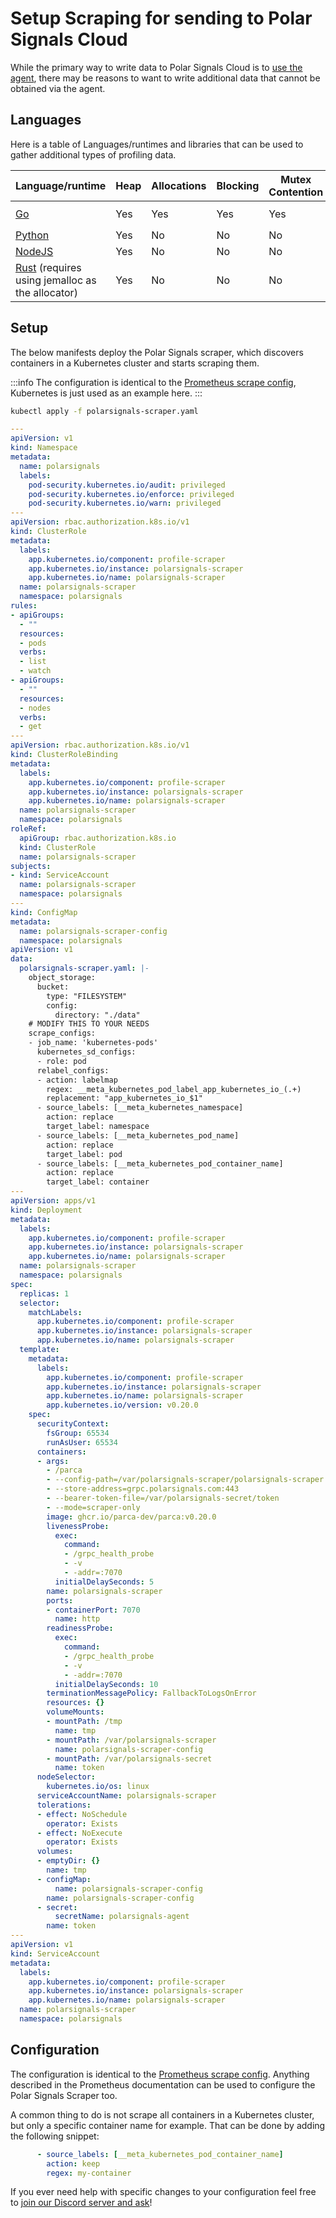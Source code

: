 # Setup Scraping for sending to Polar Signals Cloud

While the primary way to write data to Polar Signals Cloud is to [use the agent](/docs/setup-collection-kubernetes), there may be reasons to want to write additional data that cannot be obtained via the agent.

## Languages

Here is a table of Languages/runtimes and libraries that can be used to gather additional types of profiling data.

| Language/runtime | Heap | Allocations | Blocking | Mutex Contention | Extra |
|---|---|---|---|---|---|
| [Go](https://golang.org/pkg/net/http/pprof/) | Yes | Yes | Yes | Yes | Goroutine, [`fgprof`](https://github.com/felixge/fgprof) |
| [Python](https://pypi.org/project/pypprof/) | Yes | No | No | No |  |
| [NodeJS](https://github.com/google/pprof-nodejs) | Yes | No | No | No |  |
| [Rust](https://github.com/polarsignals/rust-jemalloc-pprof) (requires using jemalloc as the allocator) | Yes | No | No | No |  |

## Setup

The below manifests deploy the Polar Signals scraper, which discovers containers in a Kubernetes cluster and starts scraping them.

:::info 
The configuration is identical to the [Prometheus scrape config](https://prometheus.io/docs/prometheus/latest/configuration/configuration/#scrape_config), Kubernetes is just used as an example here.
:::

```bash
kubectl apply -f polarsignals-scraper.yaml
```

<div style={{
   maxHeight: '500px',
   overflow: 'scroll',
   marginBottom: '20px'
}}>

```yaml
---
apiVersion: v1
kind: Namespace
metadata:
  name: polarsignals
  labels:
    pod-security.kubernetes.io/audit: privileged
    pod-security.kubernetes.io/enforce: privileged
    pod-security.kubernetes.io/warn: privileged
---
apiVersion: rbac.authorization.k8s.io/v1
kind: ClusterRole
metadata:
  labels:
    app.kubernetes.io/component: profile-scraper
    app.kubernetes.io/instance: polarsignals-scraper
    app.kubernetes.io/name: polarsignals-scraper
  name: polarsignals-scraper
  namespace: polarsignals
rules:
- apiGroups:
  - ""
  resources:
  - pods
  verbs:
  - list
  - watch
- apiGroups:
  - ""
  resources:
  - nodes
  verbs:
  - get
---
apiVersion: rbac.authorization.k8s.io/v1
kind: ClusterRoleBinding
metadata:
  labels:
    app.kubernetes.io/component: profile-scraper
    app.kubernetes.io/instance: polarsignals-scraper
    app.kubernetes.io/name: polarsignals-scraper
  name: polarsignals-scraper
  namespace: polarsignals
roleRef:
  apiGroup: rbac.authorization.k8s.io
  kind: ClusterRole
  name: polarsignals-scraper
subjects:
- kind: ServiceAccount
  name: polarsignals-scraper
  namespace: polarsignals
---
kind: ConfigMap
metadata:
  name: polarsignals-scraper-config
  namespace: polarsignals
apiVersion: v1
data:
  polarsignals-scraper.yaml: |-
    object_storage:
      bucket:
        type: "FILESYSTEM"
        config:
          directory: "./data"
    # MODIFY THIS TO YOUR NEEDS
    scrape_configs:
    - job_name: 'kubernetes-pods'
      kubernetes_sd_configs:
      - role: pod
      relabel_configs:
      - action: labelmap
        regex: __meta_kubernetes_pod_label_app_kubernetes_io_(.+)
        replacement: "app_kubernetes_io_$1"
      - source_labels: [__meta_kubernetes_namespace]
        action: replace
        target_label: namespace
      - source_labels: [__meta_kubernetes_pod_name]
        action: replace
        target_label: pod
      - source_labels: [__meta_kubernetes_pod_container_name]
        action: replace
        target_label: container
---
apiVersion: apps/v1
kind: Deployment
metadata:
  labels:
    app.kubernetes.io/component: profile-scraper
    app.kubernetes.io/instance: polarsignals-scraper
    app.kubernetes.io/name: polarsignals-scraper
  name: polarsignals-scraper
  namespace: polarsignals
spec:
  replicas: 1
  selector:
    matchLabels:
      app.kubernetes.io/component: profile-scraper
      app.kubernetes.io/instance: polarsignals-scraper
      app.kubernetes.io/name: polarsignals-scraper
  template:
    metadata:
      labels:
        app.kubernetes.io/component: profile-scraper
        app.kubernetes.io/instance: polarsignals-scraper
        app.kubernetes.io/name: polarsignals-scraper
        app.kubernetes.io/version: v0.20.0
    spec:
      securityContext:
        fsGroup: 65534
        runAsUser: 65534
      containers:
      - args:
        - /parca
        - --config-path=/var/polarsignals-scraper/polarsignals-scraper.yaml
        - --store-address=grpc.polarsignals.com:443
        - --bearer-token-file=/var/polarsignals-secret/token
        - --mode=scraper-only
        image: ghcr.io/parca-dev/parca:v0.20.0
        livenessProbe:
          exec:
            command:
            - /grpc_health_probe
            - -v
            - -addr=:7070
          initialDelaySeconds: 5
        name: polarsignals-scraper
        ports:
        - containerPort: 7070
          name: http
        readinessProbe:
          exec:
            command:
            - /grpc_health_probe
            - -v
            - -addr=:7070
          initialDelaySeconds: 10
        terminationMessagePolicy: FallbackToLogsOnError
        resources: {}
        volumeMounts:
        - mountPath: /tmp
          name: tmp
        - mountPath: /var/polarsignals-scraper
          name: polarsignals-scraper-config
        - mountPath: /var/polarsignals-secret
          name: token
      nodeSelector:
        kubernetes.io/os: linux
      serviceAccountName: polarsignals-scraper
      tolerations:
      - effect: NoSchedule
        operator: Exists
      - effect: NoExecute
        operator: Exists
      volumes:
      - emptyDir: {}
        name: tmp
      - configMap:
          name: polarsignals-scraper-config
        name: polarsignals-scraper-config
      - secret:
          secretName: polarsignals-agent
        name: token
---
apiVersion: v1
kind: ServiceAccount
metadata:
  labels:
    app.kubernetes.io/component: profile-scraper
    app.kubernetes.io/instance: polarsignals-scraper
    app.kubernetes.io/name: polarsignals-scraper
  name: polarsignals-scraper
  namespace: polarsignals
```

</div>

## Configuration

The configuration is identical to the [Prometheus scrape config](https://prometheus.io/docs/prometheus/latest/configuration/configuration/#scrape_config).
Anything described in the Prometheus documentation can be used to configure the Polar Signals Scraper too.

A common thing to do is not scrape all containers in a Kubernetes cluster, but only a specific container name for example. That can be done by adding the following snippet:

```yaml
      - source_labels: [__meta_kubernetes_pod_container_name]
        action: keep
        regex: my-container
```

If you ever need help with specific changes to your configuration feel free to [join our Discord server and ask](https://discord.gg/knw3u5X9bs)!
